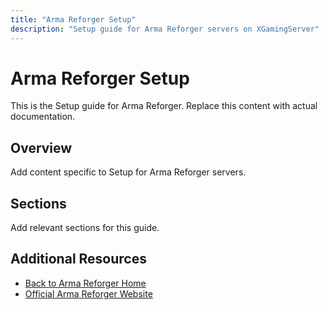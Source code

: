 ```yaml
---
title: "Arma Reforger Setup"
description: "Setup guide for Arma Reforger servers on XGamingServer"
---
```


# Arma Reforger Setup

This is the Setup guide for Arma Reforger. Replace this content with actual documentation.

## Overview

Add content specific to Setup for Arma Reforger servers.

## Sections

Add relevant sections for this guide.

## Additional Resources

- [Back to Arma Reforger Home](./index)
- [Official Arma Reforger Website](https://example.com)
